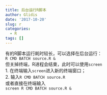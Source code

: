 ```yaml
---
title: 后台运行R脚本
author: Glidis
date: '2017-10-20'
slug: r
categories:
  - R
tags: []
---
```


有的R脚本运行耗时较长，可以选择在后台运行：  
`R CMD BATCH source.R &`  
但关掉终端，R进程会结束，此时可以使用`screen`   
1. 在终端输入`screen`进入新的终端窗口；  
2. 输入`R CMD BATCH source.R`  
或者直接在终端输入  
`screen R CMD BATCH source.R &`  


